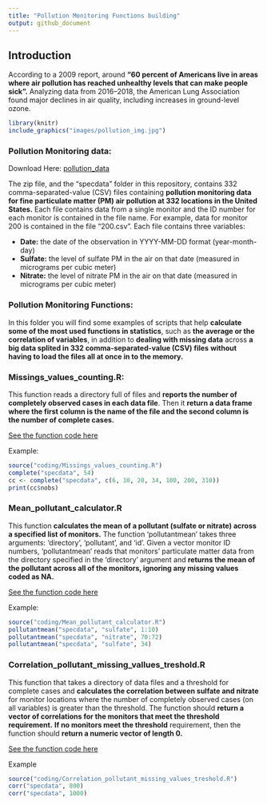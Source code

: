 ---
title: "Pollution Monitoring Functions building"
output: github_document
---

## Introduction

According to a 2009 report, around **"60 percent of Americans live in areas where air pollution has reached unhealthy levels that can make people sick".** Analyzing data from 2016–2018, the American Lung Association found major declines in air quality, including increases in ground-level ozone.

```{r echo=FALSE,message=FALSE, warning=FALSE,out.width="800px"}
library(knitr)
include_graphics("images/pollution_img.jpg")
```

### Pollution Monitoring data:

Download Here:
[pollution_data](https://d396qusza40orc.cloudfront.net/rprog%2Fdata%2Fspecdata.zip)

The zip file, and the "specdata" folder in this repository, contains 332 comma-separated-value (CSV) files containing **pollution monitoring data for fine particulate matter (PM) air pollution at 332 locations in the United States.** Each file contains data from a single monitor and the ID number for each monitor is contained in the file name. For example, data for monitor 200 is contained in the file "200.csv". Each file contains three variables:

* **Date:** the date of the observation in YYYY-MM-DD format (year-month-day)
* **Sulfate:** the level of sulfate PM in the air on that date (measured in micrograms per cubic meter)
* **Nitrate:** the level of nitrate PM in the air on that date (measured in micrograms per cubic meter)

### Pollution Monitoring Functions:

In this folder you will find some examples of scripts that help **calculate some of the most used functions in statistics**, such as **the average or the correlation of variables**, in addition to **dealing with missing data** across **a big data splited in 332 comma-separated-value (CSV) files** **without having to load the files all at once in to the memory.**

### Missings_values_counting.R:

This function reads a directory full of files and **reports the number of completely observed cases in each data file**. Then it **return a data frame where the first column is the name of the file and the second column is the number of complete cases. **

[See the function code here](XXXXX)

Example:
```{r}
source("coding/Missings_values_counting.R")
complete("specdata", 54)
cc <- complete("specdata", c(6, 10, 20, 34, 100, 200, 310))
print(cc$nobs)

```


### Mean_pollutant_calculator.R

This function **calculates the mean of a pollutant (sulfate or nitrate) across a specified list of monitors.** The function 'pollutantmean' takes three arguments: 'directory',  'pollutant', and 'id'. Given a vector monitor ID numbers, 'pollutantmean' reads that monitors' particulate matter data from the directory specified in the 'directory' argument and **returns the mean of the pollutant across all of the monitors, ignoring any missing values coded as NA.**

[See the function code here](XXXXX)

Example:
```{r}
source("coding/Mean_pollutant_calculator.R")
pollutantmean("specdata", "sulfate", 1:10)
pollutantmean("specdata", "nitrate", 70:72)
pollutantmean("specdata", "sulfate", 34)
```

### Correlation_pollutant_missing_vallues_treshold.R

This function that takes a directory of data files and a threshold for complete cases and **calculates the correlation between sulfate and nitrate** for monitor locations where the number of completely observed cases (on all variables) is greater than the threshold. The function should **return a vector of correlations for the monitors that meet the threshold requirement.** **If no monitors meet the threshold** requirement, then the function should **return a numeric vector of length 0.**

[See the function code here](XXXXX)

Example
```{r}
source("coding/Correlation_pollutant_missing_values_treshold.R")
corr("specdata", 800)
corr("specdata", 1000)  
```

